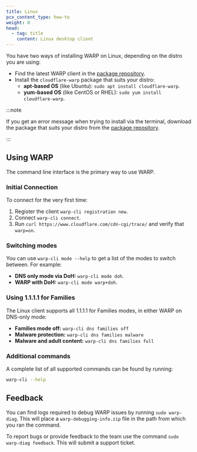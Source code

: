 ```yaml
---
title: Linux
pcx_content_type: how-to
weight: 0
head:
  - tag: title
    content: Linux desktop client
---
```



<Render file="consumer-warp-download" />

You have two ways of installing WARP on Linux, depending on the distro you are using:

- Find the latest WARP client in the [package repository](https://pkg.cloudflareclient.com/).
- Install the `cloudflare-warp` package that suits your distro:
  - **apt-based OS** (like Ubuntu): `sudo apt install cloudflare-warp`.
  - **yum-based OS** (like CentOS or RHEL): `sudo yum install cloudflare-warp`.

:::note

If you get an error message when trying to install via the terminal, download the package that suits your distro from the [package repository](https://pkg.cloudflareclient.com/).

:::

## Using WARP

The command line interface is the primary way to use WARP.

### Initial Connection

To connect for the very first time:

1. Register the client `warp-cli registration new`.
2. Connect `warp-cli connect`.
3. Run `curl https://www.cloudflare.com/cdn-cgi/trace/` and verify that `warp=on`.

### Switching modes

You can use `warp-cli mode --help` to get a list of the modes to switch between. For example:

- **DNS only mode via DoH:** `warp-cli mode doh`.
- **WARP with DoH:** `warp-cli mode warp+doh`.

### Using 1.1.1.1 for Families

The Linux client supports all 1.1.1.1 for Families modes, in either WARP on DNS-only mode:

- **Families mode off:** `warp-cli dns families off`
- **Malware protection:** `warp-cli dns families malware`
- **Malware and adult content:** `warp-cli dns families full`

### Additional commands

A complete list of all supported commands can be found by running:

```sh
warp-cli --help
```

## Feedback

You can find logs required to debug WARP issues by running `sudo warp-diag`. This will place a `warp-debugging-info.zip` file in the path from which you ran the command.

To report bugs or provide feedback to the team use the command `sudo warp-diag feedback`. This will submit a support ticket.
